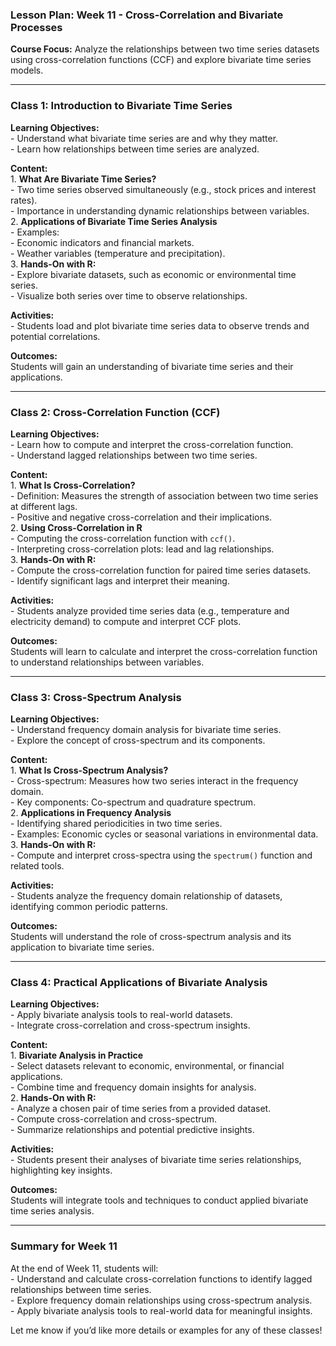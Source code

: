### **Lesson Plan: Week 11 - Cross-Correlation and Bivariate Processes**  
**Course Focus:** Analyze the relationships between two time series datasets using cross-correlation functions (CCF) and explore bivariate time series models.

---

### **Class 1: Introduction to Bivariate Time Series**  
**Learning Objectives:**  
- Understand what bivariate time series are and why they matter.  
- Learn how relationships between time series are analyzed.  

**Content:**  
1. **What Are Bivariate Time Series?**  
   - Two time series observed simultaneously (e.g., stock prices and interest rates).  
   - Importance in understanding dynamic relationships between variables.  
2. **Applications of Bivariate Time Series Analysis**  
   - Examples:  
     - Economic indicators and financial markets.  
     - Weather variables (temperature and precipitation).  
3. **Hands-On with R:**  
   - Explore bivariate datasets, such as economic or environmental time series.  
   - Visualize both series over time to observe relationships.  

**Activities:**  
- Students load and plot bivariate time series data to observe trends and potential correlations.  

**Outcomes:**  
Students will gain an understanding of bivariate time series and their applications.

---

### **Class 2: Cross-Correlation Function (CCF)**  
**Learning Objectives:**  
- Learn how to compute and interpret the cross-correlation function.  
- Understand lagged relationships between two time series.  

**Content:**  
1. **What Is Cross-Correlation?**  
   - Definition: Measures the strength of association between two time series at different lags.  
   - Positive and negative cross-correlation and their implications.  
2. **Using Cross-Correlation in R**  
   - Computing the cross-correlation function with `ccf()`.  
   - Interpreting cross-correlation plots: lead and lag relationships.  
3. **Hands-On with R:**  
   - Compute the cross-correlation function for paired time series datasets.  
   - Identify significant lags and interpret their meaning.  

**Activities:**  
- Students analyze provided time series data (e.g., temperature and electricity demand) to compute and interpret CCF plots.  

**Outcomes:**  
Students will learn to calculate and interpret the cross-correlation function to understand relationships between variables.

---

### **Class 3: Cross-Spectrum Analysis**  
**Learning Objectives:**  
- Understand frequency domain analysis for bivariate time series.  
- Explore the concept of cross-spectrum and its components.  

**Content:**  
1. **What Is Cross-Spectrum Analysis?**  
   - Cross-spectrum: Measures how two series interact in the frequency domain.  
   - Key components: Co-spectrum and quadrature spectrum.  
2. **Applications in Frequency Analysis**  
   - Identifying shared periodicities in two time series.  
   - Examples: Economic cycles or seasonal variations in environmental data.  
3. **Hands-On with R:**  
   - Compute and interpret cross-spectra using the `spectrum()` function and related tools.  

**Activities:**  
- Students analyze the frequency domain relationship of datasets, identifying common periodic patterns.  

**Outcomes:**  
Students will understand the role of cross-spectrum analysis and its application to bivariate time series.

---

### **Class 4: Practical Applications of Bivariate Analysis**  
**Learning Objectives:**  
- Apply bivariate analysis tools to real-world datasets.  
- Integrate cross-correlation and cross-spectrum insights.  

**Content:**  
1. **Bivariate Analysis in Practice**  
   - Select datasets relevant to economic, environmental, or financial applications.  
   - Combine time and frequency domain insights for analysis.  
2. **Hands-On with R:**  
   - Analyze a chosen pair of time series from a provided dataset.  
   - Compute cross-correlation and cross-spectrum.  
   - Summarize relationships and potential predictive insights.  

**Activities:**  
- Students present their analyses of bivariate time series relationships, highlighting key insights.  

**Outcomes:**  
Students will integrate tools and techniques to conduct applied bivariate time series analysis.

---

### **Summary for Week 11**  
At the end of Week 11, students will:  
- Understand and calculate cross-correlation functions to identify lagged relationships between time series.  
- Explore frequency domain relationships using cross-spectrum analysis.  
- Apply bivariate analysis tools to real-world data for meaningful insights.

Let me know if you'd like more details or examples for any of these classes!
